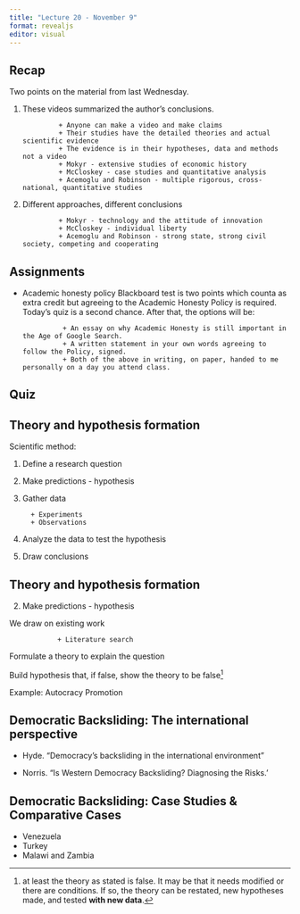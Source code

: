 ```yaml
---
title: "Lecture 20 - November 9"
format: revealjs
editor: visual
---
```


## Recap

Two points on the material from last Wednesday.

1. These videos summarized the author's conclusions. 

                + Anyone can make a video and make claims
                + Their studies have the detailed theories and actual scientific evidence
                + The evidence is in their hypotheses, data and methods not a video
                + Mokyr - extensive studies of economic history
                + McCloskey - case studies and quantitative analysis
                + Acemoglu and Robinson - multiple rigorous, cross-national, quantitative studies

2. Different approaches, different conclusions
                
                + Mokyr - technology and the attitude of innovation
                + McCloskey - individual liberty
                + Acemoglu and Robinson - strong state, strong civil society, competing and cooperating

## Assignments

+ Academic honesty policy Blackboard test is two points which counta as extra credit but agreeing to the Academic Honesty Policy is required. Today's quiz is a second chance. After that, the options will be:

                + An essay on why Academic Honesty is still important in the Age of Google Search.
                + A written statement in your own words agreeing to follow the Policy, signed. 
                + Both of the above in writing, on paper, handed to me personally on a day you attend class. 


                
## Quiz

## Theory and hypothesis formation

Scientific method:

1. Define a research question
2. Make predictions - hypothesis
3. Gather data

         + Experiments
         + Observations 
4. Analyze the data to test the hypothesis
5. Draw conclusions

## Theory and hypothesis formation

2. Make predictions - hypothesis

We draw on existing work

                + Literature search

Formulate a theory to explain the question

Build hypothesis that, if false, show the theory to be false^[at least the theory as stated is false. It may be that it needs modified or there are conditions. If so, the theory can be restated, new hypotheses made, and tested **with new data**.]


Example: Autocracy Promotion



## Democratic Backsliding: The international perspective

+ Hyde. "Democracy’s backsliding in the international environment" 

+ Norris. "Is Western Democracy Backsliding? Diagnosing the Risks.'

## Democratic Backsliding: Case Studies & Comparative Cases

+ Venezuela
+ Turkey
+ Malawi and Zambia